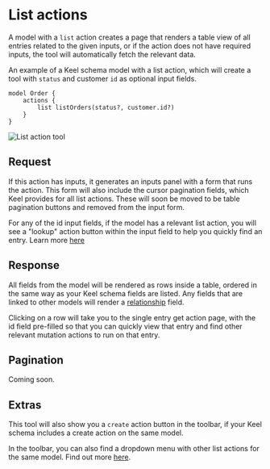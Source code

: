 # List actions

A model with a `list` action creates a page that renders a table view of all entries related to the given inputs, or if the action does not have required inputs, the tool will automatically fetch the relevant data. 

An example of a Keel schema model with a list action, which will create a tool with `status` and customer `id` as optional input fields. 
```keel
model Order {
    actions {
        list listOrders(status?, customer.id?)
    }
}
```

![List action tool](/list-action-tool.png)

## Request
If this action has inputs, it generates an inputs panel with a form that runs the action.
This form will also include the cursor pagination fields, which Keel provides for all list actions. These will soon be moved to be table pagination buttons and removed from the input form.

For any of the id input fields, if the model has a relevant list action, you will see a "lookup" action button within the input field to help you quickly find an entry. Learn more [here](/internal-tools/lookups)

## Response
All fields from the model will be rendered as rows inside a table, ordered in the same way as your Keel schema fields are listed. Any fields that are linked to other models will render a [relationship](/internal-tools/relationships) field.

Clicking on a row will take you to the single entry get action page, with the id field pre-filled so that you can quickly view that entry and find other relevant mutation actions to run on that entry.

## Pagination
Coming soon. 

## Extras
This tool will also show you a `create` action button in the toolbar, if your Keel schema includes a create action on the same model. 

In the toolbar, you can also find a dropdown menu with other list actions for the same model. Find out more [here](/internal-tools/linked-actions). 